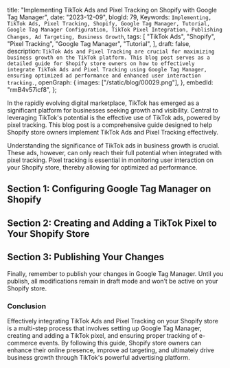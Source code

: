  title:
  "Implementing TikTok Ads and Pixel Tracking on Shopify with Google Tag Manager",
 date: "2023-12-09",
 blogId: 79,
 Keywords: `Implementing, TikTok Ads, Pixel Tracking, Shopify, Google Tag Manager, Tutorial, Google Tag Manager Configuration, TikTok Pixel Integration, Publishing Changes, Ad Targeting, Business Growth`,
 tags: [
  "TikTok Ads",
  "Shopify",
  "Pixel Tracking",
  "Google Tag Manager",
  "Tutorial",
 ],
 draft: false,
 description: `TikTok Ads and Pixel Tracking are crucial for maximizing business growth on the TikTok platform. This blog post serves as a detailed guide for Shopify store owners on how to effectively integrate TikTok Ads and Pixel Tracking using Google Tag Manager, ensuring optimized ad performance and enhanced user interaction tracking.`,
 openGraph: {
  images: ["/static/blog/00029.png"],
 },
 embedId: "rmB4v57icf8",
};

<BlogHeader metadata={metadata} />

In the rapidly evolving digital marketplace, TikTok has emerged as a significant platform for businesses seeking growth and visibility. Central to leveraging TikTok's potential is the effective use of TikTok ads, powered by pixel tracking. This blog post is a comprehensive guide designed to help Shopify store owners implement TikTok Ads and Pixel Tracking effectively.

<YoutubeEmbed embedId={metadata.embedId} />

Understanding the significance of TikTok ads in business growth is crucial. These ads, however, can only reach their full potential when integrated with pixel tracking. Pixel tracking is essential in monitoring user interaction on your Shopify store, thereby allowing for optimized ad performance.

## Section 1: Configuring Google Tag Manager on Shopify

<ConfiguringGTM />

## Section 2: Creating and Adding a TikTok Pixel to Your Shopify Store

<TikTokPageView />

## Section 3: Publishing Your Changes

Finally, remember to publish your changes in Google Tag Manager. Until you publish, all modifications remain in draft mode and won’t be active on your Shopify store.

### Conclusion

Effectively integrating TikTok Ads and Pixel Tracking on your Shopify store is a multi-step process that involves setting up Google Tag Manager, creating and adding a TikTok pixel, and ensuring proper tracking of e-commerce events. By following this guide, Shopify store owners can enhance their online presence, improve ad targeting, and ultimately drive business growth through TikTok's powerful advertising platform.
